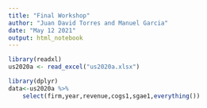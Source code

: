 ```yaml
---
title: "Final Workshop"
author: "Juan David Torres and Manuel Garcia"
date: "May 12 2021"
output: html_notebook
---
```


```r
library(readxl)
us2020a <- read_excel("us2020a.xlsx")
```

```r
library(dplyr)
data<-us2020a %>%
    select(firm,year,revenue,cogs1,sgae1,everything())
```

